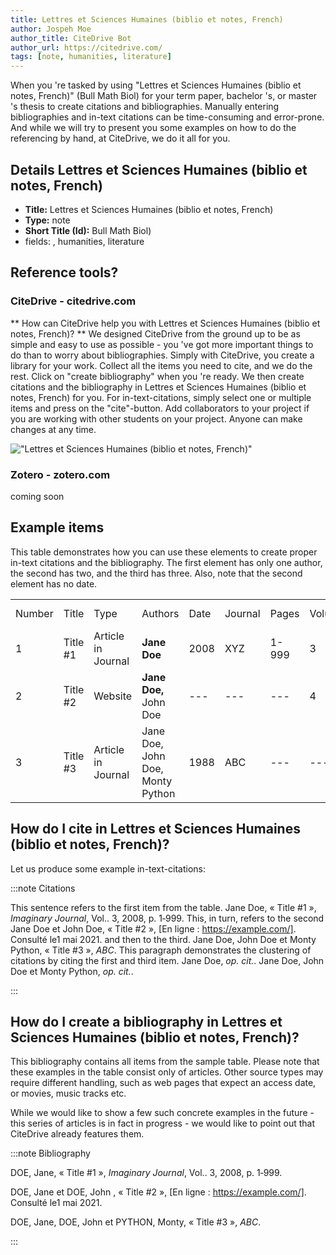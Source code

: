 ```yaml
---
title: Lettres et Sciences Humaines (biblio et notes, French)
author: Jospeh Moe
author_title: CiteDrive Bot
author_url: https://citedrive.com/
tags: [note, humanities, literature]
---
```


When you 're tasked by using "Lettres et Sciences Humaines (biblio et notes, French)" (Bull Math Biol) for your term paper, bachelor 's, or master 's thesis to create citations and bibliographies.
Manually entering bibliographies and in-text citations can be time-consuming and error-prone. And while we will try to present you some examples on how to do the referencing by hand, at CiteDrive, we do it all for you.

## Details  Lettres et Sciences Humaines (biblio et notes, French)
* **Title:** Lettres et Sciences Humaines (biblio et notes, French)
* **Type:** note
* **Short Title (Id):** Bull Math Biol)
* fields: , humanities, literature

## Reference tools?
### CiteDrive - citedrive.com
** How can CiteDrive help you with Lettres et Sciences Humaines (biblio et notes, French)? **
We designed CiteDrive from the ground up to be as simple and easy to use as possible - you 've got more important things to do than to worry about bibliographies. Simply with CiteDrive, you create a library for your work. Collect all the items you need to cite, and we do the rest. Click on "create bibliography" when you 're ready. We then create citations and the bibliography in Lettres et Sciences Humaines (biblio et notes, French) for you. For in-text-citations, simply select one or multiple items and press on the "cite"-button. Add collaborators to your project if you are working with other students on your project. Anyone can make changes at any time.


!["Lettres et Sciences Humaines (biblio et notes, French)"](images/lettres-et-sciences-humaines-biblio-et-notes-french.svg "Choose Lettres et Sciences Humaines (biblio et notes, French) in the CiteDrive App")

### Zotero - zotero.com

coming soon

## Example items

This table demonstrates how you can use these elements to create proper in-text citations and the bibliography. The first element has only one author, the second has two, and the third has three. Also, note that the second element has no date.


<table>
  <tr>
   <td>Number
   </td>
   <td>Title
   </td>
   <td>Type
   </td>
   <td>Authors
   </td>
   <td>Date
   </td>
   <td>Journal
   </td>
   <td>Pages
   </td>
   <td>Volume
   </td>
   <td>Issue
   </td>
   <td>Access Date
   </td>
  </tr>
  <tr>
   <td>1
   </td>
   <td>Title #1
   </td>
   <td>Article in Journal
   </td>
   <td><strong>Jane Doe</strong>
   </td>
   <td>2008
   </td>
   <td>XYZ
   </td>
   <td>1-999
   </td>
   <td>3
   </td>
   <td>2
   </td>
   <td>--
   </td>
  </tr>
  <tr>
   <td>
2
   </td>
   <td>Title #2
   </td>
   <td>Website
   </td>
   <td><strong>Jane Doe, </strong>John Doe
   </td>
   <td>---
   </td>
   <td>---
   </td>
   <td>---
   </td>
   <td>4
   </td>
   <td>---
   </td>
   <td>2020-05-01
   </td>
  </tr>
  <tr>
   <td>3
   </td>
   <td>Title #3
   </td>
   <td>Article in Journal
   </td>
   <td>Jane Doe, John Doe, Monty Python
   </td>
   <td>1988
   </td>
   <td>ABC
   </td>
   <td>---
   </td>
   <td>---
   </td>
   <td>16
   </td>
   <td>---
   </td>
  </tr>
</table>



## How do I cite in  Lettres et Sciences Humaines (biblio et notes, French)?

Let us produce some example in-text-citations:

:::note Citations


This sentence refers to the first item from the table. Jane Doe, « Title #1 », <i>Imaginary Journal</i>, Vol.. 3, 2008, p. 1‑999. This, in turn, refers to the second Jane Doe et John  Doe, « Title #2 »,  [En ligne : https://example.com/]. Consulté le1 mai 2021.
and then to the third.  Jane Doe, John Doe et Monty Python, « Title #3 », <i>ABC</i>.
This paragraph demonstrates the clustering of citations by citing the first and third item. Jane Doe, <i>op. cit.</i>. Jane Doe, John Doe et Monty Python, <i>op. cit.</i>.

:::

## How do I create a bibliography in Lettres et Sciences Humaines (biblio et notes, French)?

This bibliography contains all items from the sample table. Please note that these examples in the table consist only of articles. Other source types may require different handling, such as web pages that expect an access date, or movies, music tracks etc.

While we would like to show a few such concrete examples in the future - this series of articles is in fact in progress - we would like to point out that CiteDrive already features them.

:::note Bibliography

DOE, Jane, « Title #1 », <i>Imaginary Journal</i>, Vol.. 3, 2008, p. 1‑999.

DOE, Jane et DOE, John , « Title #2 », [En ligne : https://example.com/]. Consulté le1 mai 2021.

DOE, Jane, DOE, John et PYTHON, Monty, « Title #3 », <i>ABC</i>.



:::


        